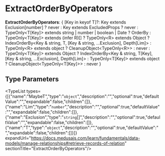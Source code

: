 
# ExtractOrderByOperators

 **ExtractOrderByOperators**: &#123; [Key in keyof T]?: Key extends Exclusion[number] ? never : Key extends ExcludedProps ? never : TypeOnly&#60;T[Key]&#62; extends string \| number \| boolean \| Date ? OrderBy : TypeOnly&#60;T[Key]&#62; extends (infer R)[] ? TypeOnly&#60;R&#62; extends Object ? IndexOrderBy&#60;Key & string, T, [Key & string, ...Exclusion], Depth[Lim]&#62; : TypeOnly&#60;R&#62; extends object ? CleanupObject&#60;TypeOnly&#60;R&#62;&#62; : never : TypeOnly&#60;T[Key]&#62; extends Object ? IndexOrderBy&#60;Key & string, T[Key], [Key & string, ...Exclusion], Depth[Lim]&#62; : TypeOnly&#60;T[Key]&#62; extends object ? CleanupObject&#60;TypeOnly&#60;T[Key]&#62;&#62; : never &#125;

## Type Parameters

<TypeList types={[{"name":"MaybeT","type":"`object`","description":"","optional":true,"defaultValue":"","expandable":false,"children":[]},{"name":"Lim","type":"`number`","description":"","optional":true,"defaultValue":"","expandable":false,"children":[]},{"name":"Exclusion","type":"`string`[]","description":"","optional":true,"defaultValue":"","expandable":false,"children":[]},{"name":"T","type":"`object`","description":"","optional":true,"defaultValue":"","expandable":false,"children":[]}]} expandUrl="https://docs.medusajs.com/learn/fundamentals/data-models/manage-relationships#retrieve-records-of-relation" sectionTitle="ExtractOrderByOperators"/>
